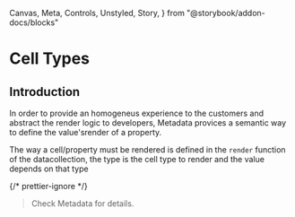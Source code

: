   Canvas,
  Meta,
  Controls,
  Unstyled,
  Story,
} from "@storybook/addon-docs/blocks"

<Meta title="Data Collection/Cell Types" />

# Cell Types

## Introduction

In order to provide an homogeneus experience to the customers and abstract the
render logic to developers, Metadata provices a semantic way to define the
value'srender of a property.

The way a cell/property must be rendered is defined in the `render` function of
the datacollection, the type is the cell type to render and the value depends on
that type

{/* prettier-ignore */}
> Check <LinkTo kind="Metadata" story="Documentation">Metadata</LinkTo>
> for details.

